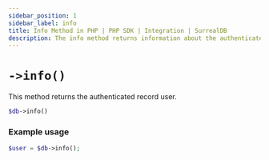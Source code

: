 ---
sidebar_position: 1
sidebar_label: info
title: Info Method in PHP | PHP SDK | Integration | SurrealDB
description: The info method returns information about the authenticated user in the SurrealDB PHP SDK.
---

# `->info()`

This method returns the authenticated record user.

```php title="Method Syntax"
$db->info()
```

### Example usage
```php
$user = $db->info();
```
